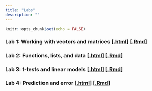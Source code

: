 ```yaml
---
title: "Labs"
description: ""
---
```


```r
knitr::opts_chunk$set(echo = FALSE)
```

### Lab 1: Working with vectors and matrices [[.html](files/labs/lab-01_matrices-and-vectors.html)] [[.Rmd](https://raw.githubusercontent.com/peteragao/STAT302-AUT2021/base/files/labs/lab-01_matrices-and-vectors.Rmd)]

### Lab 2: Functions, lists, and data [[.html](files/labs/lab-02_controlflow.html)] [[.Rmd](https://raw.githubusercontent.com/peteragao/STAT302-AUT2021/base/files/labs/lab-02_controlflow.Rmd)]

### Lab 3: t-tests and linear models [[.html](files/labs/lab-03_inference.html)] [[.Rmd](https://raw.githubusercontent.com/peteragao/STAT302-AUT2021/base/files/labs/lab-03_inference.Rmd)]

### Lab 4: Prediction and error [[.html](files/labs/lab-04_train-test-cv.html)] [[.Rmd](https://raw.githubusercontent.com/peteragao/STAT302-AUT2021/base/files/labs/lab-04_train-test-cv.html)]